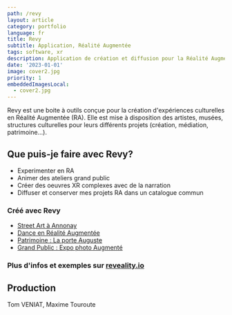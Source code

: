 ```yaml
---
path: /revy
layout: article
category: portfolio
language: fr
title: Revy
subtitle: Application, Réalité Augmentée
tags: software, xr
description: Application de création et diffusion pour la Réalité Augmentée
date: '2023-01-01'
image: cover2.jpg
priority: 1
embeddedImagesLocal:
  - cover2.jpg
---
```


Revy est une boite à outils conçue pour la création d'expériences culturelles en Réalité Augmentée (RA). Elle est mise à disposition des artistes, musées, structures culturelles pour leurs différents projets (création, médiation, patrimoine...).

## Que puis-je faire avec Revy?
* Experimenter en RA
* Animer des ateliers grand public
* Créer des oeuvres XR complexes avec de la narration
* Diffuser et conserver mes projets RA dans un catalogue commun

### Créé avec Revy
* [Street Art à Annonay](/mural-annonay/)
* [Dance en Réalité Augmentée](//reveality.io/fr/the-invisible-party/#content)
* [Patrimoine : La porte Auguste](//reveality.io/fr/porte-auguste-nimes/#content)
* [Grand Public : Expo photo Augmenté](//reveality.io/fr/environ-alger/#content)

### Plus d'infos et exemples sur [reveality.io](https://reveality.io/)


  
## Production
Tom VENIAT, Maxime Touroute


